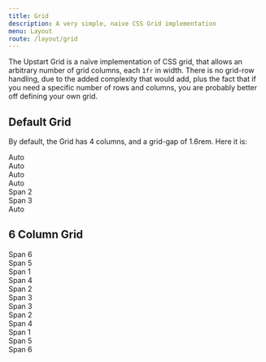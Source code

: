 ```yaml
---
title: Grid
description: A very simple, naive CSS Grid implementation
menu: Layout
route: /layout/grid
---
```



The Upstart Grid is a naïve implementation of CSS grid, that allows an arbitrary
number of grid columns, each `1fr` in width. There is no grid-row handling, due
to the added complexity that would add, plus the fact that if you need a specific
number of rows and columns, you are probably better off defining your own grid.

## Default Grid

By default, the Grid has 4 columns, and a grid-gap of 1.6rem. Here it is:

<Grid>
  <GridItem>
    <div style={{ padding: '2rem 0',background: '#111',textAlign:'center',color: '#eaeaea'}}>
      Auto
    </div>
  </GridItem>
  <GridItem>
    <div style={{ padding: '2rem 0',background: '#111',textAlign:'center',color: '#eaeaea'}}>
      Auto
    </div>
  </GridItem>
  <GridItem>
    <div style={{ padding: '2rem 0',background: '#111',textAlign:'center',color: '#eaeaea'}}>
      Auto
    </div>
  </GridItem>
  <GridItem>
    <div style={{ padding: '2rem 0',background: '#111',textAlign:'center',color: '#eaeaea'}}>
      Auto
    </div>
  </GridItem>
  <GridItem span={2}>
    <div style={{ padding: '2rem 0',background: '#111',textAlign:'center',color: '#eaeaea'}}>
      Span 2
    </div>
  </GridItem>
  <GridItem span={3}>
    <div style={{ padding: '2rem 0',background: '#111',textAlign:'center',color: '#eaeaea'}}>
      Span 3
    </div>
  </GridItem>
  <GridItem>
    <div style={{ padding: '2rem 0',background: '#111',textAlign:'center',color: '#eaeaea'}}>
      Auto
    </div>
  </GridItem>
</Grid>

<PropsTable component={Grid} />

## 6 Column Grid

<Grid cols={6}>
  <div style={{ 
    padding: '2rem 0',
    gridColumn: 'span 6',
    textAlign:'center',
    background: '#111',
    color: '#eaeaea'
  }}>
    Span 6
  </div>
  <div style={{ 
    padding: '2rem 0',
    gridColumn: 'span 5',
    textAlign:'center',
    background: '#111',
    color: '#eaeaea'
  }}>
    Span 5
  </div>
  <div style={{ 
    padding: '2rem 0',
    gridColumn: 'span 1',
    textAlign:'center',
    background: '#111',
    color: '#eaeaea'
  }}>
    Span 1
  </div>
  <div style={{ 
    padding: '2rem 0',
    gridColumn: 'span 4',
    textAlign:'center',
    background: '#111',
    color: '#eaeaea'
  }}>
    Span 4
  </div>
  <div style={{ 
    padding: '2rem 0',
    gridColumn: 'span 2',
    textAlign:'center',
    background: '#111',
    color: '#eaeaea'
  }}>
    Span 2
  </div>
  <div style={{ 
    padding: '2rem 0',
    gridColumn: 'span 3',
    textAlign:'center',
    background: '#111',
    color: '#eaeaea'
  }}>
    Span 3
  </div>
  <div style={{ 
    padding: '2rem 0',
    gridColumn: 'span 3',
    textAlign:'center',
    background: '#111',
    color: '#eaeaea'
  }}>
    Span 3
  </div>
  <div style={{ 
    padding: '2rem 0',
    gridColumn: 'span 2',
    textAlign:'center',
    background: '#111',
    color: '#eaeaea'
  }}>
    Span 2
  </div>
  <div style={{ 
    padding: '2rem 0',
    gridColumn: 'span 4',
    textAlign:'center',
    background: '#111',
    color: '#eaeaea'
  }}>
    Span 4
  </div>
  <div style={{ 
    padding: '2rem 0',
    gridColumn: 'span 1',
    textAlign:'center',
    background: '#111',
    color: '#eaeaea'
  }}>
    Span 1
  </div>
  <div style={{ 
    padding: '2rem 0',
    gridColumn: 'span 5',
    textAlign:'center',
    background: '#111',
    color: '#eaeaea'
  }}>
    Span 5
  </div>
  <div style={{ 
    padding: '2rem 0',
    gridColumn: 'span 6',
    textAlign:'center',
    background: '#111',
    color: '#eaeaea'
  }}>
    Span 6
  </div>
</Grid>

